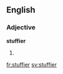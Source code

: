 ==English==

===Adjective===
'''stuffier'''

# {{comparative of|stuffy}}

[[fr:stuffier]]
[[sv:stuffier]]